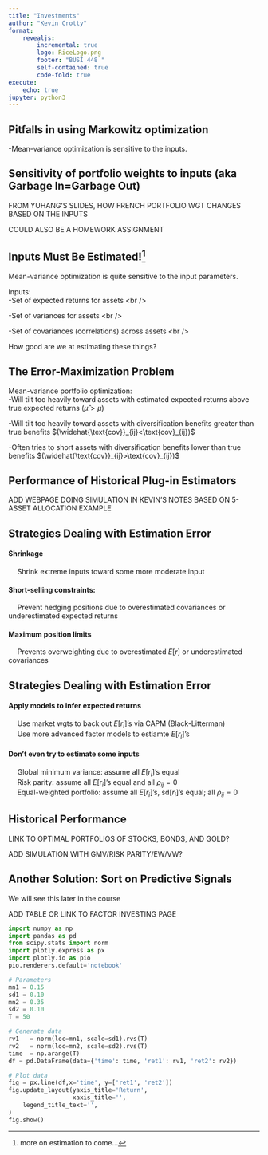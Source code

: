 ```yaml
---
title: "Investments"
author: "Kevin Crotty"
format: 
    revealjs:
        incremental: true
        logo: RiceLogo.png
        footer: "BUSI 448 "
        self-contained: true
        code-fold: true
execute:
    echo: true
jupyter: python3
---
```


## Pitfalls in using Markowitz optimization

-Mean-variance optimization is sensitive to the inputs.


## Sensitivity of portfolio weights to inputs (aka Garbage In=Garbage Out)

FROM YUHANG'S SLIDES, HOW FRENCH PORTFOLIO WGT CHANGES BASED ON THE INPUTS

COULD ALSO BE A HOMEWORK ASSIGNMENT

## Inputs Must Be Estimated!^[more on estimation to come...]

Mean-variance optimization is quite sensitive to the input parameters.

Inputs: \
-Set of expected returns for assets \<br />

-Set of variances for assets \<br />

-Set of covariances (correlations) across assets \<br />

How good are we at estimating these things?

## The Error-Maximization Problem

Mean-variance portfolio optimization: \
-Will tilt too heavily toward assets with estimated expected returns above true expected returns $(\hat{\mu}>\mu)$ \ 

-Will tilt too heavily toward assets with diversification benefits greater than true benefits $(\widehat{\text{cov}}_{ij}<\text{cov}_{ij})$ \ 

-Often tries to short assets with diversification benefits lower than true benefits $(\widehat{\text{cov}}_{ij}>\text{cov}_{ij})$


## Performance of Historical Plug-in Estimators

ADD WEBPAGE DOING SIMULATION IN KEVIN'S NOTES BASED ON 5-ASSET ALLOCATION EXAMPLE


## Strategies Dealing with Estimation Error

#### Shrinkage \
&emsp; Shrink extreme inputs toward some more moderate input 

#### Short-selling constraints: \
&emsp; Prevent hedging positions due to overestimated covariances or underestimated expected returns

#### Maximum position limits \
&emsp; Prevents overweighting due to overestimated $E[r]$ or underestimated covariances 

## Strategies Dealing with Estimation Error

#### Apply models to infer expected returns \
&emsp; Use market wgts to back out $E[r_i]$'s via CAPM (Black-Litterman) \
&emsp; Use more advanced factor models to estiamte $E[r_i]$'s <br />

#### Don’t even try to estimate some inputs \
&emsp; Global minimum variance:	assume all $E[r_i]$'s equal \
&emsp; Risk parity: assume all $E[r_i]$'s equal and all $\rho_{ij}=0$ \
&emsp; Equal-weighted portfolio: assume all $E[r_i]$'s, $\text{sd}[r_i]$'s equal; all  $\rho_{ij}=0$

## Historical Performance

LINK TO OPTIMAL PORTFOLIOS OF STOCKS, BONDS, AND GOLD?

ADD SIMULATION WITH GMV/RISK PARITY/EW/VW?


## Another Solution: Sort on Predictive Signals

We will see this later in the course

ADD TABLE OR LINK TO FACTOR INVESTING PAGE
```python
import numpy as np
import pandas as pd
from scipy.stats import norm
import plotly.express as px
import plotly.io as pio
pio.renderers.default='notebook'

# Parameters
mn1 = 0.15
sd1 = 0.10
mn2 = 0.35
sd2 = 0.10
T = 50

# Generate data
rv1   = norm(loc=mn1, scale=sd1).rvs(T)
rv2   = norm(loc=mn2, scale=sd2).rvs(T)
time  = np.arange(T)
df = pd.DataFrame(data={'time': time, 'ret1': rv1, 'ret2': rv2})

# Plot data
fig = px.line(df,x='time', y=['ret1', 'ret2'])
fig.update_layout(yaxis_title='Return',
                  xaxis_title='',
    legend_title_text='',
)
fig.show()
```